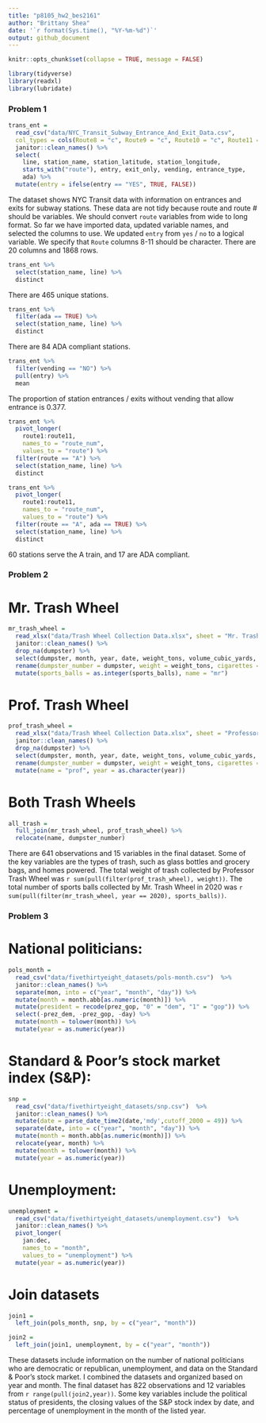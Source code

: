 ```yaml
---
title: "p8105_hw2_bes2161"
author: "Brittany Shea"
date: '`r format(Sys.time(), "%Y-%m-%d")`'
output: github_document
---
```


```r
knitr::opts_chunk$set(collapse = TRUE, message = FALSE)
```

```r
library(tidyverse)
library(readxl)
library(lubridate)
```

### Problem 1

```r
trans_ent = 
  read_csv("data/NYC_Transit_Subway_Entrance_And_Exit_Data.csv",
  col_types = cols(Route8 = "c", Route9 = "c", Route10 = "c", Route11 = "c")) %>% 
  janitor::clean_names() %>% 
  select(
    line, station_name, station_latitude, station_longitude, 
    starts_with("route"), entry, exit_only, vending, entrance_type, 
    ada) %>% 
  mutate(entry = ifelse(entry == "YES", TRUE, FALSE))
```

The dataset shows NYC Transit data with information on entrances and exits for subway stations. These data are not tidy because route and route # should be variables. We should convert `route` variables from wide to long format. So far we have imported data, updated variable names, and selected the columns to use. We updated `entry` from `yes` / `no` to a logical variable. We specify that `Route` columns 8-11 should be character. There are 20 columns and 1868 rows.

```r
trans_ent %>% 
  select(station_name, line) %>% 
  distinct
```
There are 465 unique stations.

```r
trans_ent %>% 
  filter(ada == TRUE) %>% 
  select(station_name, line) %>% 
  distinct
```
There are 84 ADA compliant stations. 

```r
trans_ent %>% 
  filter(vending == "NO") %>% 
  pull(entry) %>% 
  mean
```
The proportion of station entrances / exits without vending that allow entrance is 0.377.

```r
trans_ent %>% 
  pivot_longer(
    route1:route11,
    names_to = "route_num",
    values_to = "route") %>% 
  filter(route == "A") %>% 
  select(station_name, line) %>% 
  distinct

trans_ent %>% 
  pivot_longer(
    route1:route11,
    names_to = "route_num",
    values_to = "route") %>% 
  filter(route == "A", ada == TRUE) %>% 
  select(station_name, line) %>% 
  distinct
```
60 stations serve the A train, and 17 are ADA compliant.

### Problem 2

# Mr. Trash Wheel
```r
mr_trash_wheel = 
  read_xlsx("data/Trash Wheel Collection Data.xlsx", sheet = "Mr. Trash Wheel")  %>%
  janitor::clean_names() %>%
  drop_na(dumpster) %>%
  select(dumpster, month, year, date, weight_tons, volume_cubic_yards, plastic_bottles, polystyrene, cigarette_butts, glass_bottles, grocery_bags, chip_bags, sports_balls, homes_powered) %>% 
  rename(dumpster_number = dumpster, weight = weight_tons, cigarettes = cigarette_butts, volume = volume_cubic_yards) %>% 
  mutate(sports_balls = as.integer(sports_balls), name = "mr")
```

# Prof. Trash Wheel
```r
prof_trash_wheel =
  read_xlsx("data/Trash Wheel Collection Data.xlsx", sheet = "Professor Trash Wheel")  %>%
  janitor::clean_names() %>%
  drop_na(dumpster) %>%
  select(dumpster, month, year, date, weight_tons, volume_cubic_yards, plastic_bottles, polystyrene, cigarette_butts, glass_bottles, grocery_bags, chip_bags, homes_powered) %>% 
  rename(dumpster_number = dumpster, weight = weight_tons, cigarettes = cigarette_butts, volume = volume_cubic_yards) %>% 
  mutate(name = "prof", year = as.character(year))
```

# Both Trash Wheels
```r
all_trash = 
  full_join(mr_trash_wheel, prof_trash_wheel) %>%
  relocate(name, dumpster_number) 
```

There are 641 observations and 15 variables in the final dataset. Some of the key variables are the types of trash, such as glass bottles and grocery bags, and homes powered. The total weight of trash collected by Professor Trash Wheel was `r sum(pull(filter(prof_trash_wheel), weight))`. The total number of sports balls collected by Mr. Trash Wheel in 2020 was `r sum(pull(filter(mr_trash_wheel, year == 2020), sports_balls))`.

### Problem 3

# National politicians:
```r
pols_month =
  read_csv("data/fivethirtyeight_datasets/pols-month.csv")  %>%
  janitor::clean_names() %>%
  separate(mon, into = c("year", "month", "day")) %>%
  mutate(month = month.abb[as.numeric(month)]) %>%
  mutate(president = recode(prez_gop, "0" = "dem", "1" = "gop")) %>%
  select(-prez_dem, -prez_gop, -day) %>%
  mutate(month = tolower(month)) %>%
  mutate(year = as.numeric(year))
```

# Standard & Poor's stock market index (S&P):
```r
snp =
  read_csv("data/fivethirtyeight_datasets/snp.csv")  %>%
  janitor::clean_names() %>%
  mutate(date = parse_date_time2(date,'mdy',cutoff_2000 = 49)) %>%
  separate(date, into = c("year", "month", "day")) %>%
  mutate(month = month.abb[as.numeric(month)]) %>%
  relocate(year, month) %>%
  mutate(month = tolower(month)) %>%
  mutate(year = as.numeric(year))
```

# Unemployment:
```r
unemployment =
  read_csv("data/fivethirtyeight_datasets/unemployment.csv")  %>%
  janitor::clean_names() %>%
  pivot_longer(
    jan:dec,
    names_to = "month", 
    values_to = "unemployment") %>%
  mutate(year = as.numeric(year))
```

# Join datasets
```r
join1 = 
  left_join(pols_month, snp, by = c("year", "month"))

join2 = 
  left_join(join1, unemployment, by = c("year", "month"))
```

These datasets include information on the number of national politicians who are democratic or republican, unemployment, and data on the Standard & Poor’s stock market. I combined the datasets and organized based on year and month. The final dataset has 822 observations and 12 variables from `r range(pull(join2,year))`. Some key variables include the political status of presidents, the closing values of the S&P stock index by date, and  percentage of unemployment in the month of the listed year.